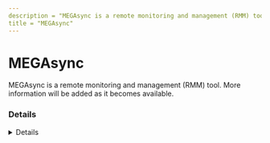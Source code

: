 ```yaml
---
description = "MEGAsync is a remote monitoring and management (RMM) tool. More information will be added as it becomes available."
title = "MEGAsync"
---
```




# MEGAsync

MEGAsync is a remote monitoring and management (RMM) tool. More information will be added as it becomes available.

### Details
<Details author={""}
         category={""}
         created={""}
         website={""}
         lastModified={""}
         privileges={""}
         free={ false }
         verification={ false }
/>

#### Installation Paths
<Card code={ ["C:\\Users\\*\\AppData\\Local\\MEGAsync\\*", "*Users\\*\\AppData\\Local\\MEGAsync\\*", "*ProgramData\\MEGAsync\\*", "*\\MEGAsyncSetup64.exe", "*\\MEGAupdater.exe"] }/>





### Forensic Artifacts








### Detections
- Detects potential processes activity of MEGAsync RMM tool
  - [Sigma Rule](https://github.com/magicsword-io/LOLRMM/blob/main/detections/sigma/megasync_processes_sigma.yml)


